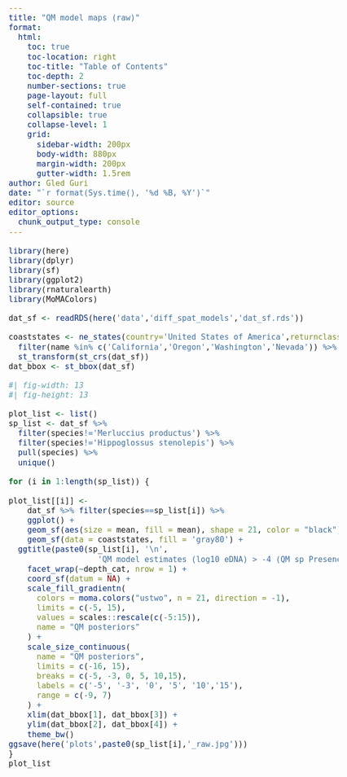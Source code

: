 ```yaml
---
title: "QM model maps (raw)"
format: 
  html:
    toc: true
    toc-location: right
    toc-title: "Table of Contents"
    toc-depth: 2
    number-sections: true
    page-layout: full
    self-contained: true 
    collapsible: true
    collapse-level: 1
    grid:
      sidebar-width: 200px
      body-width: 880px
      margin-width: 200px
      gutter-width: 1.5rem
author: Gled Guri
date: "`r format(Sys.time(), '%d %B, %Y')`"
editor: source
editor_options: 
  chunk_output_type: console
---
```


<style>
body {
  font-family: Arial, sans-serif;
  font-size: 18px;
}

h1 {
  font-size: 22px;  /* Adjust the size of H1 headers */
  font-weight: bold;  /* Make H1 headers not bold */
}

h2 {
  font-size: 18px;  /* Adjust the size of H2 headers */
  font-weight: normal;  /* Make H2 headers not bold */
}

h3 {
  font-size: 18px;  /* Adjust the size of H3 headers */
  font-weight: normal;  /* Make H3 headers not bold */
}

h4 {
  font-size: 18px;  /* Adjust the size of H4 headers */
  font-weight: normal;  /* Make H4 headers not bold */
}
</style>

```r
library(here)
library(dplyr)
library(sf)
library(ggplot2)
library(rnaturalearth)
library(MoMAColors)

dat_sf <- readRDS(here('data','diff_spat_models','dat_sf.rds'))

coaststates <- ne_states(country='United States of America',returnclass = 'sf') %>% 
  filter(name %in% c('California','Oregon','Washington','Nevada')) %>% 
  st_transform(st_crs(dat_sf))
dat_bbox <- st_bbox(dat_sf)
```

```r
#| fig-width: 13
#| fig-height: 13

plot_list <- list()
sp_list <- dat_sf %>% 
  filter(species!='Merluccius productus') %>% 
  filter(species!='Hippoglossus stenolepis') %>% 
  pull(species) %>% 
  unique()

for (i in 1:length(sp_list)) {
  
plot_list[[i]] <-
    dat_sf %>% filter(species==sp_list[i]) %>% 
    ggplot() +
    geom_sf(aes(size = mean, fill = mean), shape = 21, color = "black") +
    geom_sf(data = coaststates, fill = 'gray80') +
  ggtitle(paste0(sp_list[i], '\n',
                   'QM model estimates (log10 eDNA) > -4 (QM sp Presence)')) +
    facet_wrap(~depth_cat, nrow = 1) +
    coord_sf(datum = NA) +
    scale_fill_gradientn(
      colors = moma.colors("ustwo", n = 21, direction = -1),
      limits = c(-5, 15),
      values = scales::rescale(c(-5:15)),
      name = "QM posteriors"
    ) +
    scale_size_continuous(
      name = "QM posteriors",
      limits = c(-16, 15),
      breaks = c(-5, -3, 0, 5, 10,15),
      labels = c('-5', '-3', '0', '5', '10','15'),
      range = c(-9, 7)
    ) +
    xlim(dat_bbox[1], dat_bbox[3]) +
    ylim(dat_bbox[2], dat_bbox[4]) +
    theme_bw()
ggsave(here('plots',paste0(sp_list[i],'_raw.jpg')))
}
plot_list
```

